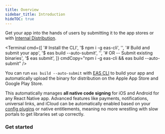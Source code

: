 ```yaml
---
title: Overview
sidebar_title: Introduction
hideTOC: true
---
```



Get your app into the hands of users by submitting it to the app stores or with [Internal Distribution](/build/internal-distribution).

<Terminal
  cmd={[
    '# Install the CLI',
    '$ npm i -g eas-cli',
    '',
    '# Build and submit your app',
    '$ eas build --auto-submit',
    '',
    '# OR -- Submit existing binaries',
    '$ eas submit',
  ]}
  cmdCopy="npm i -g eas-cli && eas build --auto-submit"
/>

You can run `eas build --auto-submit` with [EAS CLI](/eas) to build your app and automatically upload the binary for distribution on the Apple App Store and Google Play Store.

This automatically manages **all native code signing** for iOS and Android for any React Native app. Advanced features like payments, notifications, universal links, and iCloud can be automatically enabled based on your [config plugins](/guides/config-plugins.mdx) or native entitlements, meaning no more wrestling with slow portals to get libraries set up correctly.

### Get started

<BoxLink
  title="Submitting to the Apple App Store"
  description="Learn how to submit an iOS/iPadOS app to the Apple App Store from any operating system."
  href="/submit/ios"
/>

<BoxLink
  title="Submitting to the Google Play Store"
  description="Learn how to submit an Android app to the Google Play Store."
  href="/submit/android"
/>

<BoxLink
  title="Internal Distribution"
  description="Share your mobile app internally with testers using AdHoc builds."
  href="/build/internal-distribution"
/>

<BoxLink
  title="Publishing websites"
  description="Export your website and upload to any web host."
  href="/distribution/publishing-websites"
/>

<BoxLink
  title="OTA updates"
  description="Send over-the-air updates to your users instantly."
  href="/eas-update/introduction"
/>
